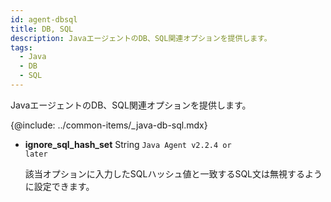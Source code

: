 ```yaml
---
id: agent-dbsql
title: DB, SQL
description: JavaエージェントのDB、SQL関連オプションを提供します。
tags:
  - Java
  - DB
  - SQL
---
```


JavaエージェントのDB、SQL関連オプションを提供します。

{@include: ../common-items/_java-db-sql.mdx} 

-   **ignore_sql_hash_set** <span class='type'>String</span> <code class="my">Java Agent v2.2.4 or later</code>

    該当オプションに入力したSQLハッシュ値と一致するSQL文は無視するように設定できます。
